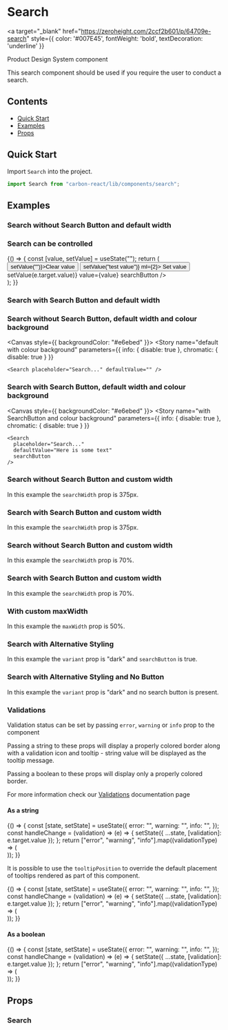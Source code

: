 
<Meta title="Search" />

# Search

<a
  target="_blank"
  href="https://zeroheight.com/2ccf2b601/p/64709e-search"
  style={{ color: '#007E45', fontWeight: 'bold', textDecoration: 'underline' }}
>
  Product Design System component 
</a>

This search component should be used if you require the user to conduct a search.

## Contents

- [Quick Start](#quick-start)
- [Examples](#examples)
- [Props](#props)

## Quick Start

Import `Search` into the project.

```javascript
import Search from "carbon-react/lib/components/search";
```

## Examples

### Search without Search Button and default width

<Canvas>
  <Story name="default" parameters={{ info: { disable: true } }}>
    <Search placeholder="Search..." defaultValue="" />
  </Story>
</Canvas>

### Search can be controlled

<Canvas>
  <Story name="controlled" parameters={{ info: { disable: true } }}>
    {() => {
      const [value, setValue] = useState("");
      return (
        <div>
          <Button onClick={() => setValue("")}>Clear value</Button>
          <Button onClick={() => setValue("test value")} ml={2}>
            Set value
          </Button>
          <Search
            id="test"
            name="test"
            placeholder="Search..."
            onChange={(e) => setValue(e.target.value)}
            value={value}
            searchButton
          />
        </div>
      );
    }}
  </Story>
</Canvas>

### Search with Search Button and default width

<Canvas>
  <Story name="with SearchButton" parameters={{ info: { disable: true } }}>
    <Search defaultValue="Here is some text" searchButton />
  </Story>
</Canvas>

### Search without Search Button, default width and colour background

<Canvas style={{ backgroundColor: "#e6ebed" }}>
  <Story
    name="default with colour background"
    parameters={{ info: { disable: true }, chromatic: { disable: true } }}
  >
    <Search placeholder="Search..." defaultValue="" />
  </Story>
</Canvas>

### Search with Search Button, default width and colour background

<Canvas style={{ backgroundColor: "#e6ebed" }}>
  <Story
    name="with SearchButton and colour background"
    parameters={{ info: { disable: true }, chromatic: { disable: true } }}
  >
    <Search
      placeholder="Search..."
      defaultValue="Here is some text"
      searchButton
    />
  </Story>
</Canvas>

### Search without Search Button and custom width

In this example the `searchWidth` prop is 375px.

<Canvas>
  <Story name="custom Width using px" parameters={{ info: { disable: true } }}>
    <Search placeholder="Search..." defaultValue="" searchWidth="375px" />
  </Story>
</Canvas>

### Search with Search Button and custom width

In this example the `searchWidth` prop is 375px.

<Canvas>
  <Story
    name="with SearchButton and Custom Width using px"
    parameters={{ info: { disable: true } }}
  >
    <Search defaultValue="Here is some text" searchButton searchWidth="375px" />
  </Story>
</Canvas>

### Search without Search Button and custom width

In this example the `searchWidth` prop is 70%.

<Canvas>
  <Story name="custom Width using %" parameters={{ info: { disable: true } }}>
    <Search placeholder="Search..." defaultValue="" searchWidth="70%" />
  </Story>
</Canvas>

### Search with Search Button and custom width

In this example the `searchWidth` prop is 70%.

<Canvas>
  <Story
    name="with SearchButton and Custom Width using %"
    parameters={{ info: { disable: true } }}
  >
    <Search defaultValue="Here is some text" searchButton searchWidth="70%" />
  </Story>
</Canvas>

### With custom maxWidth

In this example the `maxWidth` prop is 50%.

<Canvas>
  <Story 
    name="with custom maxWidth"
    parameters={{ info: { disable: true } }}
  >
    <Search defaultValue="Here is some text" searchButton maxWidth="50%" />
  </Story>
</Canvas>

### Search with Alternative Styling

In this example the `variant` prop is "dark" and `searchButton` is true.

<Canvas>
  <Story name="with Alt Styling" parameters={{ info: { disable: true } }}>
    <Box width="700px" height="108px">
      <div style={{ padding: "32px", backgroundColor: "#003349" }}>
        <Search
          placeholder="Search..."
          defaultValue="Here is some text"
          searchButton
          variant="dark"
        />
      </div>
    </Box>
  </Story>
</Canvas>

### Search with Alternative Styling and No Button

In this example the `variant` prop is "dark" and no search button is present.

<Canvas>
  <Story
    name="with Alt Styling and no button"
    parameters={{ info: { disable: true } }}
  >
    <Box width="700px" height="108px">
      <div style={{ padding: "32px", backgroundColor: "#003349" }}>
        <Search placeholder="Search..." defaultValue="" variant="dark" />
      </div>
    </Box>
  </Story>
</Canvas>

### Validations

Validation status can be set by passing `error`, `warning` or `info` prop to the component

Passing a string to these props will display a properly colored border along with a validation icon and tooltip - string value will be displayed as the tooltip message.

Passing a boolean to these props will display only a properly colored border.

For more information check our [Validations](?path=/docs/documentation-validations--page "Validations") documentation page

#### As a string

<Canvas>
  <Story name="validations - string - component">
    {() => {
      const [state, setState] = useState({
        error: "<foo>",
        warning: "<foo>",
        info: "<foo>",
      });
      const handleChange = (validation) => (e) => {
        setState({ ...state, [validation]: e.target.value });
      };
      return ["error", "warning", "info"].map((validationType) => (
        <div key={`${validationType}-string-component`}>
          <Search
            label="Search"
            value={state[validationType]}
            onChange={handleChange(validationType)}
            searchButton
            {...{ [validationType]: "Invalid characters" }}
          />
        </div>
      ));
    }}
  </Story>
</Canvas>

It is possible to use the `tooltipPosition` to override the default placement of tooltips rendered as part of this component.

<Canvas>
  <Story
    name="validations - string - with tooltipPosition overriden - component"
    parameters={{ chromatic: { disable: true } }}
  >
    {() => {
      const [state, setState] = useState({
        error: "<foo>",
        warning: "<foo>",
        info: "<foo>",
      });
      const handleChange = (validation) => (e) => {
        setState({ ...state, [validation]: e.target.value });
      };
      return ["error", "warning", "info"].map((validationType) => (
        <div key={`${validationType}-string-component`}>
          <Search
            label="Search"
            value={state[validationType]}
            onChange={handleChange(validationType)}
            searchButton
            {...{ [validationType]: "Invalid characters" }}
            tooltipPosition="bottom"
          />
        </div>
      ));
    }}
  </Story>
</Canvas>

#### As a boolean

<Canvas>
  <Story name="validations - boolean">
    {() => {
      const [state, setState] = useState({
        error: "<foo>",
        warning: "<foo>",
        info: "<foo>",
      });
      const handleChange = (validation) => (e) => {
        setState({ ...state, [validation]: e.target.value });
      };
      return ["error", "warning", "info"].map((validationType) => (
        <div key={`${validationType}-boolean-component`}>
          <Search
            label="Search"
            value={state[validationType]}
            searchButton
            onChange={handleChange(validationType)}
            {...{ [validationType]: true }}
          />
        </div>
      ));
    }}
  </Story>
</Canvas>

## Props

### Search

<StyledSystemProps of={Search} noHeader margin />
